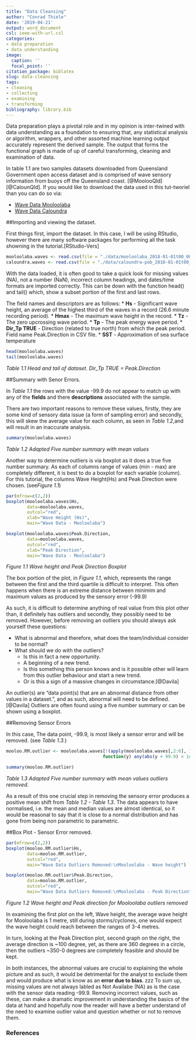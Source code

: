 ```yaml
---
title: "Data Cleansing"
author: "Conrad Thiele"
date: '2019-04-21'
output: word_document
csl: ieee-with-url.csl
categories:
- data preparation
- data understanding
image:
  caption: ''
  focal_point: ''
citation_package: biblatex
slug: data-cleansing
tags:
- cleaning
- collecting
- examining
- transforming
bibliography: library.bib
---
```

Data preparation plays a pivotal role and in my opinion is inter-twined with data understanding as a foundation to ensuring that, any statistical analysis or algorithm, wrappers, and other assorted machine learning output accurately represent the derived sample. The output that forms the functional graph is made of up of careful transforming, cleaning and examination of data.

In table 1.1 are two samples datasets downloaded from Queensland Government open access dataset and is comprised of wave sensory information from buoys off the Queensland coast.  [@MoolooQld][@CalounQld].  If you would like to download the data used in this tut-tworiel than you can do so via:

* [Wave Data Mooloolaba](./data/mooloolaba_2018-01-01t00_00-2018-10-31t23_30.csv)
* [Wave Data Caloundra](./data/caloundra-pob_2018-01-01t00_00-2018-10-31t23_30.csv)

##Importing and viewing the dataset.  

First things first, import the dataset. In this case, I will be using RStudio, however there are many software packages for performing all the task showning in the tutorial.[RStudio-Vers]
```r
mooloolaba.waves <- read.csv(file = "./data/mooloolaba_2018-01-01t00_00-2018-10-31t23_30.csv", header = T)
caloundra.waves <- read.csv(file = "./data/caloundra-pob_2018-01-01t00_00-2018-10-31t23_30.csv", header = T)
```

With the data loaded, it is often good to take a quick look for missing values (NA), not a number (NaN), incorrect column headings, and dates/time formats are imported correctly. This can be down with the function head() and tail() which, show a subset portion of the first and last rows.  

The field names and descriptors are as follows:
*	**Hs** - Significant wave height, an average of the highest third of the waves in a record (26.6 minute recording period).
*	**Hmax** - The maximum wave height in the record.
*	**Tz** - The zero upcrossing wave period.
*	**Tp** - The peak energy wave period.
*	**Dir_Tp TRUE** - Direction (related to true north) from which the peak period. Field name Peak.Direction in CSV file.
*	**SST** - Approximation of sea surface temperature

```r
head(mooloolaba.waves)
tail(mooloolaba.waves)

```
*Table 1.1 Head and tail of dataset. Dir_Tp TRUE = Peak.Direction*  


##Summary with Senor Errors.  


In *Table 1.1* the rows with the value -99.9 do not appear to match up with any of the **fields** and there **descriptions** associated with the sample.

There are two important reasons to remove these values, firstly, they are some kind of sensory data issue (a form of sampling error) and secondly, this will skew the average value for each column, as seen in *Table 1.2*,and will result in an inaccurate analysis.  
```r
summary(mooloolaba.waves)
```
*Table 1.2 Adapted Five number summary with mean values*  

Another way to determine outliers is via boxplot as it does a true five number summary. As each of columns range of values (min - max) are completely different, it is best to do a boxplot for each variable (column). For this tutorial, the columns Wave Height(Hs) and Peak Direction were chosen. (see*Figure 1.1*)
```r
par(mfrow=c(2,2))
boxplot(mooloolaba.waves$Hs,
        data=mooloolaba.waves,
        outcol="red",
        xlab="Wave Height (Hs)",
        main="Wave Data - Mooloolaba") 

boxplot(mooloolaba.waves$Peak.Direction,
        data=mooloolaba.waves,
        outcol="red",
        xlab="Peak Direction",
        main="Wave Data - Mooloolaba")
```
*Figure 1.1 Wave height and Peak Direction Boxplot*  


The box portion of the plot, in *Figure 1.1*, which, represents the range between the first and the third quartile is difficult to interpret.  This often happens when there is an extreme distance between minimim and maximum values as produced by the sensory error (-99.9)

As such, it is difficult to determine anything of real value from this plot other than, it definitely has outliers and secondly, they possibly need to be removed. However, before removing an outliers you should always ask yourself these questions:

* What is abnormal and therefore, what does the team/individual consider to be normal?
* What should we do with the outliers?
  + Is this in fact a new opportunity.
  + A beginning of a new trend.
  + Is this something this person knows and is it possible other will learn from this outlier behaviour and start a new trend.
  + Or is this a sign of a massive changes in circumstance.[@Davila]  

An outlier(s) are "data point(s) that are an abnormal distance from other values in a dataset.", and as such, abnormal will need to be defined. [@Davila]  Outliers are often found using a five number summary or can be shown using a boxplot.

##Removing Sensor Errors  

In this case, The data point, -99.9, is most likely a sensor error and will be removed. (see *Table 1.3.*)  

```r
mooloo.RM.outlier <- mooloolaba.waves[!(apply(mooloolaba.waves[,2:6], 1,
                                     function(y) any(abs(y + 99.9) < 1e-9))),]

```


```r
summary(mooloo.RM.outlier)
```
*Table 1.3 Adapted Five number summary with mean values outliers removed.*  

As a result of this one crucial step in removing the sensory error produces a positive mean shift from *Table 1.2 - Table 1.3*.  The data appears to have normalised, i.e. the mean and median values are almost identical, so it would be reasonal to say that it is close to a normal distribution and has gone from being non parametric to parametric.

##Box Plot - Sensor Error removed.

```r
par(mfrow=c(2,2))
boxplot(mooloo.RM.outlier$Hs,
        data=mooloo.RM.outlier,
        outcol="red",
        main="Wave Data Outliers Removed:\nMooloolaba - Wave height") 

boxplot(mooloo.RM.outlier$Peak.Direction,
        data=mooloo.RM.outlier,
        outcol="red",
        main="Wave Data Outliers Removed:\nMooloolaba - Peak Direction")

```
*Figure 1.2 Wave height and Peak direction for Mooloolaba outliers removed*

In examining the first plot on the left, Wave height, the average wave height for Mooloolaba is 1 metre, still during storms/cyclones, one would expect the wave height could reach between the ranges of 3-4 metres. 

In turn, looking at the Peak Direction plot, second graph on the right, the average direction is ~100 degree, yet, as there are 360 degrees in a circle, then the outliers ~350-0 degrees are completely feasible and should be kept. 

In both instances, the abnormal values are crucial to explaining the whole picture and as such, it would be detrimental for the analyst to exclude them and would produce what is know as an **error due to bias**. zzz 
To sum up, missing values are not always labled as Not Availabe (NA) as is the case with the sensor data reading -99.9.  Removing incorrect values, such as these, can make a dramatic improvement in understanding the basics of the data at hand and hopefully now the reader will have a better understand of the need to examine outlier value and question whether or not to remove them. 



### References
